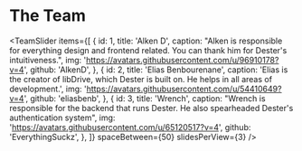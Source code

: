 
# The Team

<TeamSlider
    items={[
        {
            id: 1,
            title: 'Alken D',
            caption:
                "Alken is responsible for everything design and frontend related. You can thank him for Dester's intuitiveness.",
            img: 'https://avatars.githubusercontent.com/u/96910178?v=4',
            github: 'AlkenD',
        },
        {
            id: 2,
            title: 'Elias Benbourenane',
            caption:
                'Elias is the creator of libDrive, which Dester is built on. He helps in all areas of development.',
            img: 'https://avatars.githubusercontent.com/u/54410649?v=4',
            github: 'eliasbenb',
        },
        {
            id: 3,
            title: 'Wrench',
            caption:
                "Wrench is responsible for the backend that runs Dester. He also spearheaded Dester's authentication system",
            img: 'https://avatars.githubusercontent.com/u/65120517?v=4',
            github: 'EverythingSuckz',
        },
    ]}
    spaceBetween={50}
    slidesPerView={3}
/>
